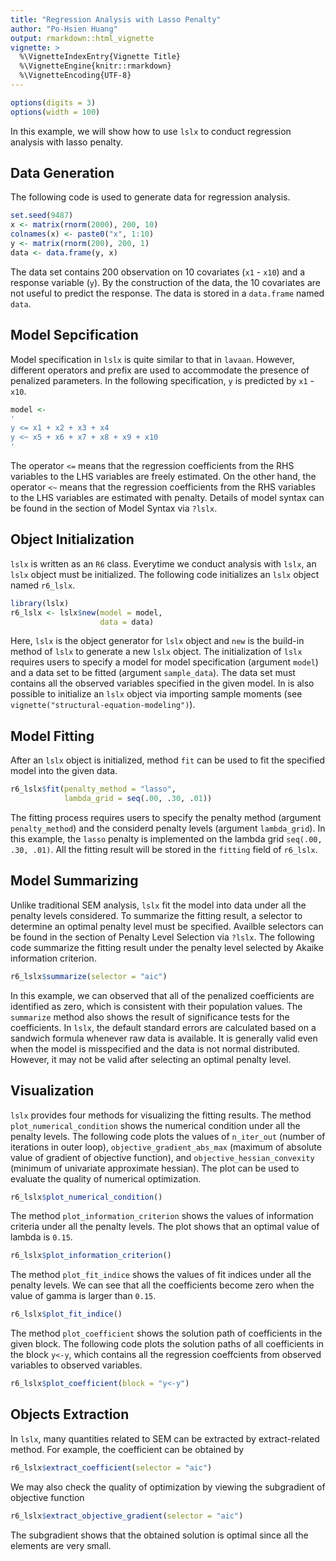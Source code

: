 ```yaml
---
title: "Regression Analysis with Lasso Penalty"
author: "Po-Hsien Huang"
output: rmarkdown::html_vignette
vignette: >
  %\VignetteIndexEntry{Vignette Title}
  %\VignetteEngine{knitr::rmarkdown}
  %\VignetteEncoding{UTF-8}
---
```

```r
options(digits = 3)
options(width = 100)
```
In this example, we will show how to use `lslx` to conduct regression analysis with lasso penalty.

## Data Generation
The following code is used to generate data for regression analysis. 
```r
set.seed(9487)
x <- matrix(rnorm(2000), 200, 10)
colnames(x) <- paste0("x", 1:10)
y <- matrix(rnorm(200), 200, 1)
data <- data.frame(y, x)
```
The data set contains 200 observation on 10 covariates (`x1` - `x10`) and a response variable (`y`). 
By the construction of the data, the 10 covariates are not useful to predict the response.
The data is stored in a `data.frame` named `data`.


## Model Sepcification
Model specification in `lslx` is quite similar to that in `lavaan`.
However, different operators and prefix are used to accommodate the presence of penalized parameters.
In the following specification, `y` is predicted by `x1` - `x10`.
```r
model <-
'
y <= x1 + x2 + x3 + x4
y <~ x5 + x6 + x7 + x8 + x9 + x10
'
```
The operator `<=` means that the regression coefficients from the RHS variables to the LHS variables are freely estimated.
On the other hand, the operator `<~` means that the regression coefficients from the RHS variables to the LHS variables are estimated with penalty.
Details of model syntax can be found in the section of Model Syntax via `?lslx`.

## Object Initialization
`lslx` is written as an `R6` class.
Everytime we conduct analysis with `lslx`, an `lslx` object must be initialized.
The following code initializes an `lslx` object named `r6_lslx`.
```r
library(lslx)
r6_lslx <- lslx$new(model = model,
                    data = data)
```
Here, `lslx` is the object generator for `lslx` object and `new` is the build-in method of `lslx` to generate a new `lslx` object.
The initialization of `lslx` requires users to specify a model for model specification (argument `model`) and a data set to be fitted (argument `sample_data`).
The data set must contains all the observed variables specified in the given model.
In is also possible to initialize an `lslx` object via importing sample moments (see `vignette("structural-equation-modeling")`).


## Model Fitting
After an `lslx` object is initialized, method `fit` can be used to fit the specified model into the given data.
```r
r6_lslx$fit(penalty_method = "lasso",
            lambda_grid = seq(.00, .30, .01))
```
The fitting process requires users to specify the penalty method (argument `penalty_method`) and the considerd penalty levels (argument `lambda_grid`).
In this example, the `lasso` penalty is implemented on the lambda grid `seq(.00, .30, .01)`.
All the fitting result will be stored in the `fitting` field of `r6_lslx`.


## Model Summarizing
Unlike traditional SEM analysis, `lslx` fit the model into data under all the penalty levels considered.
To summarize the fitting result, a selector to determine an optimal penalty level must be specified.
Availble selectors can be found in the section of Penalty Level Selection via `?lslx`.
The following code summarize the fitting result under the penalty level selected by Akaike information criterion.
```r
r6_lslx$summarize(selector = "aic")
```
In this example, we can observed that all of the penalized coefficients are identified as zero, which is consistent with their population values. 
The `summarize` method also shows the result of significance tests for the coefficients.
In `lslx`, the default standard errors are calculated based on a sandwich formula whenever raw data is available.
It is generally valid even when the model is misspecified and the data is not normal distributed.
However, it may not be valid after selecting an optimal penalty level.

## Visualization
`lslx` provides four methods for visualizing the fitting results.
The method `plot_numerical_condition` shows the numerical condition under all the penalty levels.
The following code plots the values of `n_iter_out` (number of iterations in outer loop), `objective_gradient_abs_max` (maximum of absolute value of gradient of objective function), and `objective_hessian_convexity` (minimum of univariate approximate hessian).
The plot can be used to evaluate the quality of numerical optimization.
```r
r6_lslx$plot_numerical_condition()
```


The method `plot_information_criterion` shows the values of information criteria under all the penalty levels.
The plot shows that an optimal value of lambda is `0.15`.
```r
r6_lslx$plot_information_criterion()
```

The method `plot_fit_indice` shows the values of fit indices under all the penalty levels.
We can see that all the coefficients become zero when the value of gamma is larger than `0.15`.
```r
r6_lslx$plot_fit_indice()
```

The method `plot_coefficient` shows the solution path of coefficients in the given block.
The following code plots the solution paths of all coefficients in the block `y<-y`, which contains all the regression coeffcients from observed variables to observed variables.
```r
r6_lslx$plot_coefficient(block = "y<-y")
```

## Objects Extraction
In `lslx`, many quantities related to SEM can be extracted by extract-related method.
For example, the coefficient can be obtained by
```r
r6_lslx$extract_coefficient(selector = "aic")
```

We may also check the quality of optimization by viewing the subgradient of objective function
```r
r6_lslx$extract_objective_gradient(selector = "aic")
```
The subgradient shows that the obtained solution is optimal since all the elements are very small.
